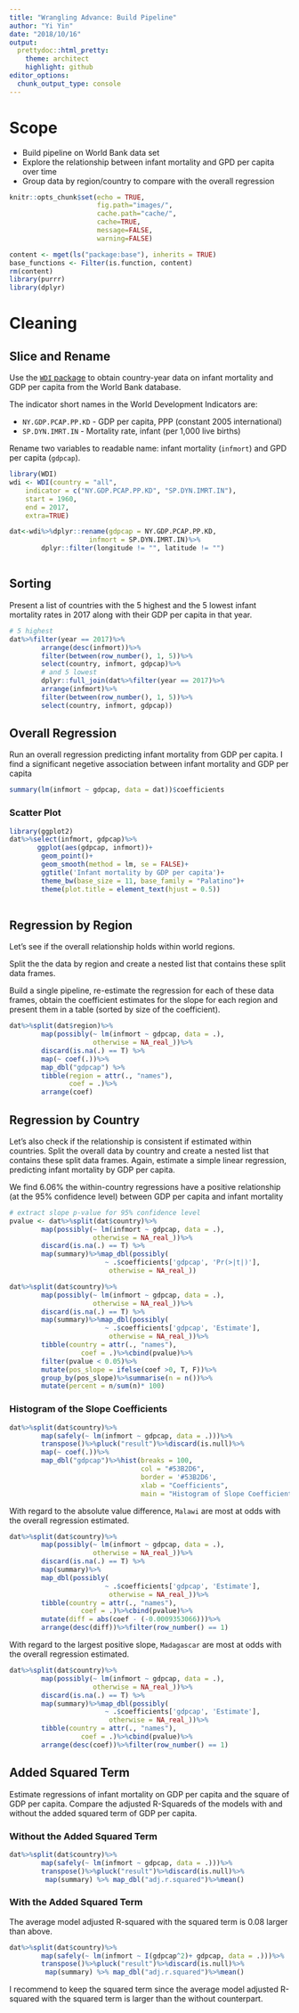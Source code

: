 ```yaml
---
title: "Wrangling Advance: Build Pipeline"
author: "Yi Yin"
date: "2018/10/16"
output:
  prettydoc::html_pretty:
    theme: architect
    highlight: github
editor_options: 
  chunk_output_type: console
---
```

# Scope
- Build pipeline on World Bank data set 
- Explore the relationship between infant mortality and GPD per capita over time 
- Group data by region/country to compare with the overall regression
```r
knitr::opts_chunk$set(echo = TRUE,
                      fig.path="images/",
                      cache.path="cache/",
                      cache=TRUE,
                      message=FALSE,
                      warning=FALSE)

```


```r
content <- mget(ls("package:base"), inherits = TRUE)
base_functions <- Filter(is.function, content)
rm(content)
library(purrr)
library(dplyr)
```

# Cleaning
## Slice and Rename

Use the [`WDI` package](https://cran.r-project.org/web/packages/WDI/WDI.pdf) to obtain country-year data on infant mortality and GDP per capita from the World Bank database. 

The indicator short names in the World Development Indicators are:  

  - `NY.GDP.PCAP.PP.KD` - GDP per capita, PPP (constant 2005 international)  
  - `SP.DYN.IMRT.IN` - Mortality rate, infant (per 1,000 live births)

Rename two variables to readable name: infant mortality (`infmort`) and GPD per capita (`gdpcap`). 

```r
library(WDI)
wdi <- WDI(country = "all", 
    indicator = c("NY.GDP.PCAP.PP.KD", "SP.DYN.IMRT.IN"), 
    start = 1960,
    end = 2017, 
    extra=TRUE)

dat<-wdi%>%dplyr::rename(gdpcap = NY.GDP.PCAP.PP.KD,
                    infmort = SP.DYN.IMRT.IN)%>%
        dplyr::filter(longitude != "", latitude != "")



```

## Sorting

Present a list of countries with the 5 highest and the 5 lowest infant mortality rates in 2017 along with their GDP per capita in that year.

```r
# 5 highest
dat%>%filter(year == 2017)%>%
        arrange(desc(infmort))%>%
        filter(between(row_number(), 1, 5))%>%
        select(country, infmort, gdpcap)%>%
        # and 5 lowest
        dplyr::full_join(dat%>%filter(year == 2017)%>%
        arrange(infmort)%>%
        filter(between(row_number(), 1, 5))%>%
        select(country, infmort, gdpcap))


```


## Overall Regression
Run an overall regression predicting infant mortality from GDP per capita. I find a significant negetive association between infant mortality and GDP per capita
```r
summary(lm(infmort ~ gdpcap, data = dat))$coefficients
```


### Scatter Plot
```r
library(ggplot2)
dat%>%select(infmort, gdpcap)%>%
       ggplot(aes(gdpcap, infmort))+
        geom_point()+
        geom_smooth(method = lm, se = FALSE)+
        ggtitle('Infant mortality by GDP per capita')+
        theme_bw(base_size = 11, base_family = "Palatino")+
        theme(plot.title = element_text(hjust = 0.5))
        
```

## Regression by Region
Let’s see if the overall relationship holds within world regions. 

Split the the data by region and create a nested list that contains these split data frames.

Build a single pipeline, re-estimate the regression for each of these data frames, obtain the coefficient estimates for the slope for each region and present them in a table (sorted by size of the coefficient).


```r
dat%>%split(dat$region)%>%
        map(possibly(~ lm(infmort ~ gdpcap, data = .), 
                     otherwise = NA_real_))%>%
        discard(is.na(.) == T) %>%
        map(~ coef(.))%>%
        map_dbl("gdpcap") %>% 
        tibble(region = attr(., "names"), 
               coef = .)%>%
        arrange(coef)
```




## Regression by Country

Let’s also check if the relationship is consistent if estimated within countries. Split the overall data by country and create a nested list that contains these split data frames. Again, estimate a simple linear regression, predicting infant mortality by GDP per capita. 

We find 6.06% the within-country regressions have a positive relationship (at the 95% confidence level) between GDP per capita and infant mortality

```r
# extract slope p-value for 95% confidence level
pvalue <- dat%>%split(dat$country)%>%
        map(possibly(~ lm(infmort ~ gdpcap, data = .),
                     otherwise = NA_real_))%>%
        discard(is.na(.) == T) %>%
        map(summary)%>%map_dbl(possibly(
                        ~ .$coefficients['gdpcap', 'Pr(>|t|)'],
                         otherwise = NA_real_)) 
```


```r
dat%>%split(dat$country)%>%
        map(possibly(~ lm(infmort ~ gdpcap, data = .),
                     otherwise = NA_real_))%>%
        discard(is.na(.) == T) %>%
        map(summary)%>%map_dbl(possibly(
                        ~ .$coefficients['gdpcap', 'Estimate'],
                         otherwise = NA_real_))%>%
        tibble(country = attr(., "names"), 
                  coef = .)%>%cbind(pvalue)%>%
        filter(pvalue < 0.05)%>%
        mutate(pos_slope = ifelse(coef >0, T, F))%>%
        group_by(pos_slope)%>%summarise(n = n())%>%
        mutate(percent = n/sum(n)* 100)

```


### Histogram of the Slope Coefficients

```r
dat%>%split(dat$country)%>%
        map(safely(~ lm(infmort ~ gdpcap, data = .)))%>%
        transpose()%>%pluck("result")%>%discard(is.null)%>%
        map(~ coef(.))%>%
        map_dbl("gdpcap")%>%hist(breaks = 100,
                                 col = "#53B2D6",
                                 border = '#53B2D6',
                                 xlab = "Coefficients", 
                                 main = "Histogram of Slope Coefficients")

```

With regard to the absolute value difference, `Malawi` are most at odds with the overall regression estimated.



```r
dat%>%split(dat$country)%>%
        map(possibly(~ lm(infmort ~ gdpcap, data = .),
                     otherwise = NA_real_))%>%
        discard(is.na(.) == T) %>%
        map(summary)%>%
        map_dbl(possibly(
                        ~ .$coefficients['gdpcap', 'Estimate'],
                         otherwise = NA_real_))%>%
        tibble(country = attr(., "names"), 
                  coef = .)%>%cbind(pvalue)%>%
        mutate(diff = abs(coef - (-0.0009353066)))%>%
        arrange(desc(diff))%>%filter(row_number() == 1)
```

With regard to the largest positive slope, `Madagascar` are most at odds with the overall regression estimated.
```r
dat%>%split(dat$country)%>%
        map(possibly(~ lm(infmort ~ gdpcap, data = .),
                     otherwise = NA_real_))%>%
        discard(is.na(.) == T) %>%
        map(summary)%>%map_dbl(possibly(
                        ~ .$coefficients['gdpcap', 'Estimate'],
                         otherwise = NA_real_))%>%
        tibble(country = attr(., "names"), 
                  coef = .)%>%cbind(pvalue)%>%
        arrange(desc(coef))%>%filter(row_number() == 1)

```


## Added Squared Term
Estimate regressions of infant mortality on GDP per capita and the square of GDP per capita. Compare the adjusted R-Squareds of the models with and without the added squared term of GDP per capita. 


### Without the Added Squared Term
```r

dat%>%split(dat$country)%>%
        map(safely(~ lm(infmort ~ gdpcap, data = .)))%>%
        transpose()%>%pluck("result")%>%discard(is.null)%>%
         map(summary) %>% map_dbl("adj.r.squared")%>%mean()

```

### With the Added Squared Term

The average model adjusted R-squared with the squared term is 0.08 larger than above.
```r

dat%>%split(dat$country)%>%
        map(safely(~ lm(infmort ~ I(gdpcap^2)+ gdpcap, data = .)))%>%
        transpose()%>%pluck("result")%>%discard(is.null)%>%
         map(summary) %>% map_dbl("adj.r.squared")%>%mean()


```

I recommend to keep the squared term since the average model adjusted R-squared with the squared term is larger than the without counterpart.


